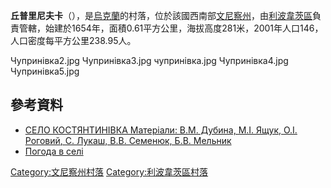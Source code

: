 {{coord|49|22|32|N|28|46|50|E|scale:30000|display=title}}

'''丘普里尼夫卡'''（{{lang-uk|Чупринівка}}），是[[烏克蘭|烏克蘭]]的村落，位於該國西南部[[文尼察州|文尼察州]]，由[[利波韋茨區|利波韋茨區]]負責管轄，始建於1654年，面積0.61平方公里，海拔高度281米，2001年人口146，人口密度每平方公里238.95人。

<gallery>
Чупринівка2.jpg
Чупринівка3.jpg
чупринівка.jpg
Чупринівка4.jpg
Чупринівка5.jpg
</gallery>

==參考資料==
* [http://who-is-who.com.ua/bookmaket/Msuvinuhuna/68/320/4.html СЕЛО КОСТЯНТИНІВКА Матеріали: В.М. Дубина, М.І. Ящук, [[Роговий_Олександр_Іванович|О.І. Роговий]], С. Лукаш, В.В. Семенюк, Б.В. Мельник]{{dead link|date=2017年11月 |bot=InternetArchiveBot |fix-attempted=yes }}
* [http://weather.in.ua/ua/vinnickaja/28610 Погода в селі ]{{Wayback|url=http://weather.in.ua/ua/vinnickaja/28610 |date=20160305103735 }}

[[Category:文尼察州村落|Category:文尼察州村落]]
[[Category:利波韋茨區村落|Category:利波韋茨區村落]]


{{Vinnytsia-geo-stub}}